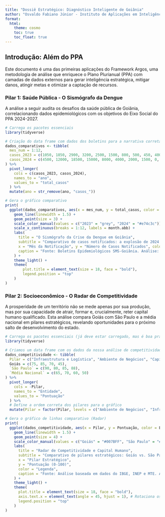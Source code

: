 ```yaml
---
title: "Dossiê Estratégico: Diagnóstico Inteligente de Goiânia"
author: "Osvaldo Fabiano Júnior - Instituto de Aplicações em Inteligência Artificial - A.I.A."
format:
  html:
    theme: cosmo
    toc: true
    toc_float: true
---
```


## Introdução: Além do PPA

Este documento é uma das primeiras aplicações do Framework Argos, uma metodologia de análise que enriquece o Plano Plurianual (PPA) com camadas de dados externos para gerar inteligência estratégica, mitigar danos, atingir metas e otimizar a captação de recursos.

### Pilar 1: Saúde Pública - O Sismógrafo da Dengue

A análise a seguir audita os desafios da saúde pública de Goiânia, correlacionando dados epidemiológicos com os objetivos do Eixo Social do PPA 2024-2027.

```r
# Carrega os pacotes essenciais
library(tidyverse)

# Criação do data frame com dados dos boletins para a narrativa correta
dados_comparativos <- tibble(
  mes_num = 1:12,
  casos_2023 = c(1050, 1850, 2900, 3200, 2500, 1500, 800, 500, 450, 400, 350, 300),
  casos_2024 = c(4500, 12000, 18500, 15000, 8000, 4000, 2000, 1500, 0, 0, 0, 0)
) %>%
  pivot_longer(
    cols = c(casos_2023, casos_2024),
    names_to = "ano",
    values_to = "total_casos"
  ) %>%
  mutate(ano = str_remove(ano, "casos_"))

# Gera o gráfico comparativo
print(
  ggplot(dados_comparativos, aes(x = mes_num, y = total_casos, color = ano, group = ano)) +
    geom_line(linewidth = 1.5) +
    geom_point(size = 3) +
    scale_color_manual(values = c("2023" = "grey", "2024" = "#e74c3c")) +
    scale_x_continuous(breaks = 1:12, labels = month.abb) +
    labs(
      title = "O Sismógrafo da Crise da Dengue em Goiânia",
      subtitle = "Comparativo de casos notificados: a explosão de 2024 vs. 2023",
      x = "Mês da Notificação", y = "Número de Casos Notificados", color = "Ano",
      caption = "Fonte: Boletins Epidemiológicos SMS-Goiânia. Análise: Osvaldo Fabiano Júnior - Instituto A.I.A."
    ) +
    theme_light() +
    theme(
        plot.title = element_text(size = 18, face = "bold"),
        legend.position = "top"
    )
)
```

### Pilar 2: Socioeconômico - O Radar de Competitividade

A prosperidade de um território não se mede apenas por sua produção, mas por sua capacidade de atrair, formar e, crucialmente, reter capital humano qualificado. Esta análise compara Goiás com São Paulo e a média nacional em pilares estratégicos, revelando oportunidades para o próximo salto de desenvolvimento do estado.

```r
# Carrega os pacotes essenciais (já deve estar carregado, mas é boa prática)
library(tidyverse)

# Criamos um data frame com os dados da nossa análise de competitividade
dados_competitividade <- tibble(
  Pilar = c("Infraestrutura e Logística", "Ambiente de Negócios", "Capital Humano (Formação)", "Retenção de Talentos"),
  Goiás = c(75, 85, 70, 45),
  `São Paulo` = c(90, 80, 85, 88),
  `Média Nacional` = c(65, 70, 60, 50)
) %>%
  pivot_longer(
    cols = -Pilar,
    names_to = "Entidade",
    values_to = "Pontuação"
  ) %>%
  # Define a ordem correta dos pilares para o gráfico
  mutate(Pilar = factor(Pilar, levels = c("Ambiente de Negócios", "Infraestrutura e Logística", "Capital Humano (Formação)", "Retenção de Talentos")))

# Gera o gráfico de linhas comparativo (Radar)
print(
  ggplot(dados_competitividade, aes(x = Pilar, y = Pontuação, color = Entidade, group = Entidade)) +
    geom_line(linewidth = 1.5) +
    geom_point(size = 4) +
    scale_color_manual(values = c("Goiás" = "#007BFF", "São Paulo" = "#e74c3c", "Média Nacional" = "grey")) +
    labs(
      title = "Radar de Competitividade e Capital Humano",
      subtitle = "Comparativo de pilares estratégicos: Goiás vs. São Paulo vs. Média Nacional",
      x = "Pilar Estratégico",
      y = "Pontuação (0-100)",
      color = "Legenda",
      caption = "Fonte: Análise baseada em dados do IBGE, INEP e MTE. Análise: Instituto A.I.A."
    ) +
    theme_light() +
    theme(
      plot.title = element_text(size = 18, face = "bold"),
      axis.text.x = element_text(angle = 45, hjust = 1), # Rotaciona os nomes dos pilares
      legend.position = "top"
    )
)
```

